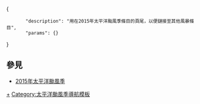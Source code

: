 <includeonly><!-- 在這裡加入模板的保護標識 --></includeonly><noinclude>{{Documentation subpage}}</noinclude>
<!-- 在本行下編輯模板說明 -->
<templatedata>
{
        "description": "用在2015年太平洋颱風季條目的頁尾，以便鏈接至其他風暴條目",
        "params": {}
}
</templatedata>

== 參見 ==
* [[2015年太平洋颱風季]]
<includeonly>
<!-- 本行下加入模板的分類 -->
[[Category:2015年太平洋颱風季|+]]
[[Category:太平洋颱風季導航模板]]
</includeonly>